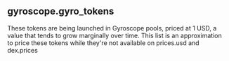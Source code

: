 ## gyroscope.gyro_tokens 
These tokens are being launched in Gyroscope pools, priced at 1 USD, a value that tends to grow marginally over time. This list is an approximation to price these tokens while they&#x27;re not available on prices.usd and dex.prices


<ParamField path="blockchain">

</ParamField>
<ParamField path="token_address">

</ParamField>
<ParamField path="token_symbol">

</ParamField>
<ParamField path="price">

</ParamField>
